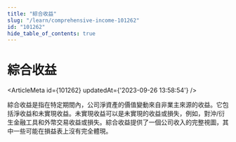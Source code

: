 ```yaml
---
title: "綜合收益"
slug: "/learn/comprehensive-income-101262"
id: "101262"
hide_table_of_contents: true
---
```



# 綜合收益

<ArticleMeta id={101262} updatedAt={'2023-09-26 13:58:54'} />
<div className='border-solid border-b border-t-0 my-4 border-[var(--ifm-color-gray-300)]' />

綜合收益是指在特定期間內，公司淨資產的價值變動來自非業主來源的收益。它包括淨收益和未實現收益。未實現收益可以是未實現的收益或損失，例如，對沖/衍生金融工具和外幣交易收益或損失。綜合收益提供了一個公司收入的完整視圖，其中一些可能在損益表上沒有完全體現。
